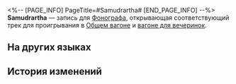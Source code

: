<%-- [PAGE_INFO]
PageTitle=#Samudrartha#
[END_PAGE_INFO] --%>
{{Предмет Инфобокс
|id          = 210219
|Изображение = Предмет Samudrartha.png
|Тип         = Запись
|Инвентарь   = Ценные предметы
|Редкость    = 3
|Эффект      = 
|Описание    = Запись, которую можно воспроизвести на фонографе экспресса. Это может быть случайное приобретение или подарок от кого-то другого. Когда играет музыка, всплывают самые разные воспоминания: улыбки, встречи, прикосновения и волнение битвы. Может быть, поэтому, даже несмотря на стремительный прогресс общества, люди всё ещё собирают записи.<br />Текущая запись содержит трек Samudrartha.
}}
{{Описание|''Ревут небесные глубины, и к ним вздымаются древние приливы.''}}
'''Samudrartha''' — запись для [[Фонограф]]а, открывающая соответствующий трек для проигрывания в [[Общий вагон|Общем вагоне]] и [[Вагон для вечеринок|вагоне для вечеринок]].

==На других языках==
{{На других языках
|en   = "Samudrartha"
|zhs  = 《水龙吟》
|zht  = 〈水龍吟〉
|ja   = 『水龍吟』
|ko   = ≪수룡음(水龍吟)≫
|es   = Samudrartha
|fr   = «&nbsp;Samudrartha&nbsp;»
|ru   = Samudrartha
|th   = Samudrartha
|vi   = "Thủy Long Ngâm"
|de   = „Samudrartha“
|id   = "Samudrartha"
|pt   = "Samudrartha"
}}

==История изменений==
{{История изменений|3.5}}